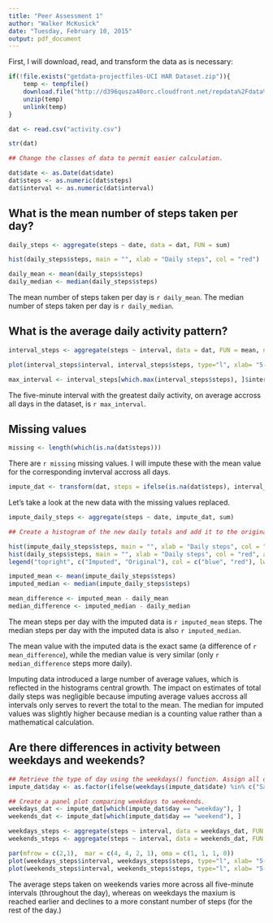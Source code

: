```yaml
---
title: "Peer Assessment 1"
author: "Walker McKusick"
date: "Tuesday, February 10, 2015"
output: pdf_document
---
```


First, I will download, read, and transform the data as is necessary:  

```r
if(!file.exists("getdata-projectfiles-UCI HAR Dataset.zip")){
    temp <- tempfile()
    download.file("http://d396qusza40orc.cloudfront.net/repdata%2Fdata%2Factivity.zip", temp)   
    unzip(temp)
    unlink(temp)
}

dat <- read.csv("activity.csv")

str(dat)

## Change the classes of data to permit easier calculation.

dat$date <- as.Date(dat$date)
dat$steps <- as.numeric(dat$steps)
dat$interval <- as.numeric(dat$interval)
``` 

## What is the mean number of steps taken per day?  

```r
daily_steps <- aggregate(steps ~ date, data = dat, FUN = sum)

hist(daily_steps$steps, main = "", xlab = "Daily steps", col = "red")

daily_mean <- mean(daily_steps$steps)
daily_median <- median(daily_steps$steps)
```  

The mean number of steps taken per day is `r daily_mean`. The median number of steps taken per day is `r daily_median`.

## What is the average daily activity pattern?  

```r
interval_steps <- aggregate(steps ~ interval, data = dat, FUN = mean, na.action=na.omit)

plot(interval_steps$interval, interval_steps$steps, type="l", xlab= "5-minute interval", ylab= "Average number of steps taken", main = "Daily activity pattern")

max_interval <- interval_steps[which.max(interval_steps$steps), ]$interval
```
The five-minute interval with the greatest daily activity, on average accross all days in the dataset, is `r max_interval`.

## Missing values

```r
missing <- length(which(is.na(dat$steps)))
```  
There are `r missing` missing values. I will impute these with the mean value for the corresponding invterval accross all days.

```r
impute_dat <- transform(dat, steps = ifelse(is.na(dat$steps), interval_steps$steps[match(dat$interval, interval_steps$interval)], dat$steps))
```  

Let's take a look at the new data with the missing values replaced.

```r
impute_daily_steps <- aggregate(steps ~ date, impute_dat, sum)

## Create a histogram of the new daily totals and add it to the original histogram.

hist(impute_daily_steps$steps, main = "", xlab = "Daily steps", col = "blue")
hist(daily_steps$steps, main = "", xlab = "Daily steps", col = "red", add = T)
legend("topright", c("Imputed", "Original"), col = c("blue", "red"), lwd=10)

imputed_mean <- mean(impute_daily_steps$steps)
imputed_median <- median(impute_daily_steps$steps)

mean_difference <- imputed_mean - daily_mean
median_difference <- imputed_median - daily_median
```  

The mean steps per day with the imputed data is `r imputed_mean` steps. The median steps per day with the imputed data is also `r imputed_median`.  

The mean value with the imputed data is the exact same (a difference of `r mean_difference`), while the median value is very similar (only `r median_difference` steps more daily).  

Imputing data introduced a large number of average values, which is reflected in the histograms central growth. The impact on estimates of total daily steps was negligible because imputing average values accross all intervals only serves to revert the total to the mean. The median for imputed values was slightly higher because median is a counting value rather than a mathematical calculation.  

## Are there differences in activity between weekdays and weekends?

```r
## Retrieve the type of day using the weekdays() function. Assign all days that are Saturday or Sunday to "weekend" and every other day to "weekday".
impute_dat$day <- as.factor(ifelse(weekdays(impute_dat$date) %in% c("Saturday", "Sunday"), "weekend", "weekday"))

## Create a panel plot comparing weekdays to weekends.
weekdays_dat <- impute_dat[which(impute_dat$day == "weekday"), ]
weekends_dat <- impute_dat[which(impute_dat$day == "weekend"), ]

weekdays_steps <- aggregate(steps ~ interval, data = weekdays_dat, FUN = mean, na.action=na.omit)
weekends_steps <- aggregate(steps ~ interval, data = weekends_dat, FUN = mean, na.action=na.omit)

par(mfrow = c(2,1),  mar = c(4, 4, 2, 1), oma = c(1, 1, 1, 0))
plot(weekdays_steps$interval, weekdays_steps$steps, type="l", xlab= "5-minute interval", ylab= "Steps taken", main = "Weekdays", col="green")
plot(weekends_steps$interval, weekends_steps$steps, type="l", xlab= "5-minute interval", ylab= "Steps taken", main = "Weekends", col="orange")
```  





The average steps taken on weekends varies more across all five-minute intervals (throughout the day), whereas on weekdays the maxium is reached earlier and declines to a more constant number of steps (for the rest of the day.)